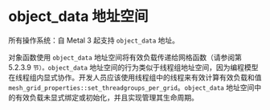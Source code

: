 # object_data 地址空间

<OrigninalPDF title="4.7 object_data Address Space" />

所有操作系统：自 Metal 3 起支持 `object_data` 地址。

对象函数使用 `object_data` 地址空间将有效负载传递给网格函数（请参阅第 5.2.3.9 `节）。object_data` 地址空间的行为类似于线程组地址空间，因为编程模型在线程组内显式协作。开发人员应该使用线程组中的线程来有效计算有效负载和值 `mesh_grid_properties::set_threadgroups_per_grid`。`object_data` 地址空间中的有效负载未显式绑定或初始化，并且实现管理其生命周期。
